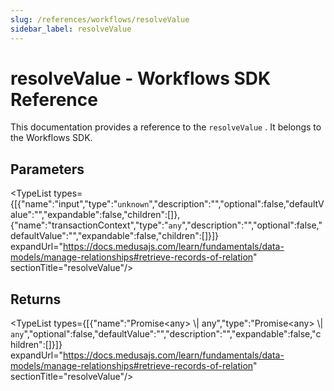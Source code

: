 ```yaml
---
slug: /references/workflows/resolveValue
sidebar_label: resolveValue
---
```



# resolveValue - Workflows SDK Reference

This documentation provides a reference to the `resolveValue` . It belongs to the Workflows SDK.

## Parameters

<TypeList types={[{"name":"input","type":"`unknown`","description":"","optional":false,"defaultValue":"","expandable":false,"children":[]},{"name":"transactionContext","type":"`any`","description":"","optional":false,"defaultValue":"","expandable":false,"children":[]}]} expandUrl="https://docs.medusajs.com/learn/fundamentals/data-models/manage-relationships#retrieve-records-of-relation" sectionTitle="resolveValue"/>

## Returns

<TypeList types={[{"name":"Promise&#60;any&#62; \\| any","type":"Promise&#60;any&#62; \\| `any`","optional":false,"defaultValue":"","description":"","expandable":false,"children":[]}]} expandUrl="https://docs.medusajs.com/learn/fundamentals/data-models/manage-relationships#retrieve-records-of-relation" sectionTitle="resolveValue"/>
